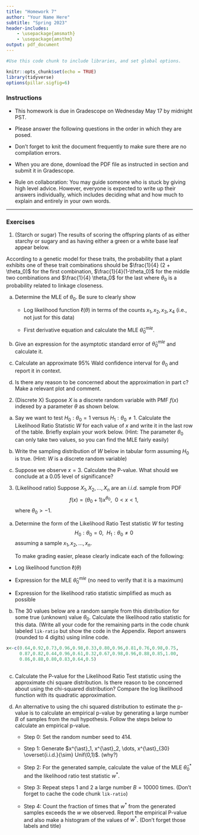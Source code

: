 ```yaml
---
title: "Homework 7"
author: "Your Name Here"
subtitle: "Spring 2023"
header-includes:
    - \usepackage{amsmath}
    - \usepackage{amsthm}
output: pdf_document
---
```


```r
#Use this code chunk to include libraries, and set global options.

knitr::opts_chunk$set(echo = TRUE)
library(tidyverse)
options(pillar.sigfig=6)

```

### Instructions

- This homework is due in Gradescope on Wednesday May 17 by midnight PST.

- Please answer the following questions in the order in which they are posed. 

- Don't forget to knit the document frequently to make sure there are no compilation errors. 

- When you are done, download the PDF file as instructed in section and submit it in Gradescope. 

- Rule on collaboration: You may guide someone who is stuck by giving high level advice. However, everyone is expected to write up their answers individually, which includes deciding what and how much to explain and entirely in your own words.

* * *

### Exercises

1. (Starch or sugar) The results of scoring the offspring plants of as either starchy or sugary and as having either a green or a white base leaf appear below. 

\begin{table}[h]
\centering
\begin{tabular}{cccc} \hline
1) starchy-green & 2) starchy-white & 3) sugary-green & 4) sugary-white \\ \hline
1997 & 906 & 904 & 32 \\ \hline
\end{tabular}
\end{table}

  According to a genetic model for these traits, the probability that a plant exhibits one of these trait combinations should be $\frac{1}{4} (2 + \theta_0)$ for the first combination, $\frac{1}{4}(1-\theta_0)$ for the middle two combinations and $\frac{1}{4} \theta_0$ for the last where $\theta_0$ is a probability related to linkage closeness. 

   a. Determine the MLE of $\theta_0$. Be sure to clearly show 
   
      - Log likelihood function $\ell(\theta)$ in terms of the counts $x_1, x_2, x_3, x_4$ (i.e., not just for this data)
      
      - First derivative equation and calculate the MLE $\widehat{\theta}_0^{mle}$.
  
   b. Give an expression for the asymptotic standard error of $\widehat{\theta}_0^{mle}$ and calculate it. 
   
   c. Calculate an approximate 95\% Wald confidence interval for $\theta_0$ and report it in context.
   
   d. Is there any reason to be concerned about the approximation in part c? Make a relevant plot and comment.
   

2. (Discrete X) Suppose $X$ is a discrete random variable with PMF $f(x)$ indexed by a parameter $\theta$ as shown below. 
\begin{table}[h]
\centering
\begin{tabular}{ccccc} 
$\theta_0$ & $x=1$ & $x=2$ & $x=3$ & $x=4$ \\ \hline
1 & 1/3 & 1/6 & 1/12 & 5/12 \\
2 & 1/2 & 1/4 & 1/6 & 1/12 \\ \hline \\ 
$W$ &  &   &  &  \\ \hline
\end{tabular}
\end{table}

a. Say we want to test $H_0:\theta_0=1$ versus $H_1:\theta_0 \neq 1$. Calculate the Likelihood Ratio Statistic $W$  for each value of $x$ and write it in the last row of the table. Briefly explain your work below. (Hint: The parameter $\theta_0$ can only take two values, so you can find the MLE fairly easily)

b. Write the sampling distribution of $W$ below in tabular form assuming $H_0$ is true. (Hint: $W$ is a discrete random variable) 

c. Suppose we observe $x=3$. Calculate the P-value. What should we conclude at a 0.05 level of significance?


3. (Likelihood ratio) Suppose $X_1,X_2,\dots, X_n$ are an $i.i.d.$ sample from PDF
$$f(x) = (\theta_0+1) x^{\theta_0}, \ \ 0 < x < 1,$$
where $\theta_0 > -1$. 
 
a. Determine the form of the Likelihood Ratio Test statistic $W$ for testing $$H_0:\theta_0=0, \ \ H_1: \theta_0 \neq 0$$  assuming a sample $x_1,x_2,\dots,x_n$.  
   
   To make grading easier, please clearly indicate each of the following: 
   
  - Log likelihood function $\ell(\theta)$
   
   - Expression for the MLE $\widehat{\theta}_0^{mle}$ (no need to verify that it is a maximum)
   
  - Expression for the likelihood ratio statistic simplified as much as possible
 
b. The 30 values below are a random sample from this distribution for some true (unknown) value $\theta_0$. Calculate the likelihood ratio statistic for this data. (Write all your code for the remaining parts in the code chunk labeled `lik-ratio` but show the code in the Appendix. Report answers (rounded to 4 digits) using inline code.  
 
```r
   
x<-c(0.64,0.92,0.73,0.96,0.98,0.33,0.80,0.96,0.81,0.76,0.98,0.75,
     0.87,0.82,0.44,0.96,0.61,0.32,0.67,0.98,0.96,0.88,0.85,1.00,
     0.86,0.88,0.80,0.83,0.64,0.5)
   
```

  
c. Calculate the P-value for the Likelihood Ratio Test statistic using the approximate chi square distribution. Is there reason to be concerned about using the chi-squared distribution? Compare the log likelihood function with its quadratic approximation.  


d. An alternative to using the chi squared distribution to estimate the p-value is to calculate an empirical p-value by generating a large number $B$ of samples from the null hypothesis. Follow the steps below to calculate an empirical p-value. 
   
   - Step 0: Set the random number seed to 414.
   
   - Step 1: Generate $x^{\ast}_1, x^{\ast}_2, \dots, x^{\ast}_{30} \overset{i.i.d.}{\sim} Unif(0,1)$.   (why?)    
   
   - Step 2: For the generated sample, calculate the value of the MLE $\widehat{\theta}_0^{\ast}$ and the likelihood ratio test statistic $w^{\ast}$. 
   
   - Step 3: Repeat steps 1 and 2 a large number $B=10000$ times. (Don't forget to cache the code chunk `lik-ratio`)
  
   - Step 4: Count the fraction of times that $w^{\ast}$  from the generated samples exceeds the $w$ we observed. Report the empirical P-value and also make a histogram of the values of $w^{\ast}$. (Don't forget those labels and title)


<!---

4. The \emph{Pareto} distribution introduced by economist Wilfredo Pareto in 1909 to describe (on appropriate scales) income and wealth, is a highly skewed distribution with PDF
$$f(x) = \frac{\alpha_0}{x^{\alpha_0+1}} \ \ \ x > 1$$
indexed by a parameter $\alpha_0 > 0$.

A study uses this family of distributions to model $n$ independent observations on income.

a. Write the likelihood function

b. Find the ML estimator of $\alpha_0$

c. 

   d. An alternative to using the chi squared distribution to estimate the p-value is to calculate an empirical p-value by generating a large number $B$ of samples from the null hypothesis. Follow the steps below to calculate an empirical p-value. 
   
   - Step 0: Set the random number seed to 414.
   
   - Step 1: Generate $x^{\ast}_1, x^{\ast}_2, \dots, x^{\ast}_{30} \overset{i.i.d.}{\sim} Unif(0,1)$.   (why?)    
   
   - Step 2: For the generated sample, calculate the value of the MLE $\widehat{\theta}_0^{\ast}$ and the likelihood ratio test statistic $w^{\ast}$. 
   
   - Step 3: Repeat steps 1 and 2 a large number $B=15000$ times. (Don't forget to cache the code chunk `lik-ratio`)
  
   - Step 4: Count the fraction of times that $w^{\ast}$  from the generated samples exceeds the $w$ we observed. Report the empirical P-value and also make a histogram of the values of $w^{\ast}$. (Don't forget those labels and title)
--->